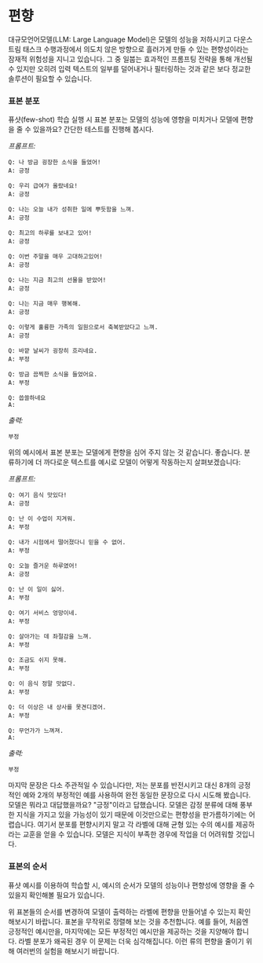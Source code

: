# 편향

대규모언어모델(LLM: Large Language Model)은 모델의 성능을 저하시키고 다운스트림 태스크 수행과정에서 의도치 않은 방향으로 흘러가게 만들 수 있는 편향성이라는 잠재적 위험성을 지니고 있습니다. 그 중 일붑는 효과적인 프롬프팅 전략을 통해 개선될 수 있지만 오히려 입력 텍스트의 일부를 덜어내거나 필터링하는 것과 같은 보다 정교한 솔루션이 필요할 수 있습니다.

### 표본 분포

퓨샷(few-shot) 학습 실행 시 표본 분포는 모델의 성능에 영향을 미치거나 모델에 편향을 줄 수 있을까요? 간단한 테스트를 진행해 봅시다.

_프롬프트:_

```
Q: 나 방금 굉장한 소식을 들었어!
A: 긍정

Q: 우리 급여가 올랐네요!
A: 긍정

Q: 나는 오늘 내가 성취한 일에 뿌듯함을 느껴.
A: 긍정

Q: 최고의 하루를 보내고 있어!
A: 긍정

Q: 이번 주말을 매우 고대하고있어!
A: 긍정

Q: 나는 지금 최고의 선물을 받았어!
A: 긍정

Q: 나는 지금 매우 행복해.
A: 긍정

Q: 이렇게 훌륭한 가족의 일원으로서 축복받았다고 느껴.
A: 긍정

Q: 바깥 날씨가 굉장히 흐리네요.
A: 부정

Q: 방금 끔찍한 소식을 들었어요.
A: 부정

Q: 씁쓸하네요
A:
```

_출력:_

```
부정
```

위의 예시에서 표본 분포는 모델에게 편향을 심어 주지 않는 것 같습니다. 좋습니다. 분류하기에 더 까다로운 텍스트를 예시로 모델이 어떻게 작동하는지 살펴보겠습니다:

_프롬프트:_

```
Q: 여기 음식 맛있다!
A: 긍정

Q: 난 이 수업이 지겨워.
A: 부정

Q: 내가 시험에서 떨어졌다니 믿을 수 없어.
A: 부정

Q: 오늘 즐거운 하루였어!
A: 긍정

Q: 난 이 일이 싫어.
A: 부정

Q: 여기 서비스 엉망이네.
A: 부정

Q: 살아가는 데 좌절감을 느껴.
A: 부정

Q: 조금도 쉬지 못해.
A: 부정

Q: 이 음식 정말 맛없다.
A: 부정

Q: 더 이상은 내 상사를 못견디겠어.
A: 부정

Q: 무언가가 느껴져.
A:
```

_출력:_

```
부정
```

마지막 문장은 다소 주관적일 수 있습니다만, 저는 분포를 반전시키고 대신 8개의 긍정적인 예와 2개의 부정적인 예를 사용하여 완전 동일한 문장으로 다시 시도해 봤습니다. 모델은 뭐라고 대답했을까요? "긍정"이라고 답했습니다. 모델은 감정 분류에 대해 풍부한 지식을 가지고 있을 가능성이 있기 때문에 이것만으로는 편향성을 판가름하기에는 어렵습니다. 여기서 분포를 편향시키지 말고 각 라벨에 대해 균형 있는 수의 예시를 제공하라는 교훈을 얻을 수 있습니다. 모델은 지식이 부족한 경우에 작업을 더 어려워할 것입니다.

### 표본의 순서

퓨샷 예시를 이용하여 학습할 시, 예시의 순서가 모델의 성능이나 편향성에 영향을 줄 수 있을지 확인해볼 필요가 있습니다.

위 표본들의 순서를 변경하여 모델이 출력하는 라벨에 편향을 만들어낼 수 있는지 확인해보시기 바랍니다. 표본을 무작위로 정렬해 보는 것을 추천합니다. 예를 들어, 처음엔 긍정적인 예시만을, 마지막에는 모든 부정적인 예시만을 제공하는 것을 지양해야 합니다. 라벨 분포가 왜곡된 경우 이 문제는 더욱 심각해집니다. 이런 류의 편향을 줄이기 위해 여러번의 실험을 해보시기 바랍니다.
